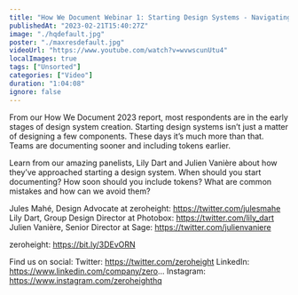 ```yaml
---
title: "How We Document Webinar 1: Starting Design Systems - Navigating the beginning"
publishedAt: "2023-02-21T15:40:27Z"
image: "./hqdefault.jpg"
poster: "./maxresdefault.jpg"
videoUrl: "https://www.youtube.com/watch?v=wvwscunUtu4"
localImages: true
tags: ["Unsorted"]
categories: ["Video"]
duration: "1:04:08"
ignore: false
---
```


From our How We Document 2023 report, most respondents are in the early stages of design system creation. Starting design systems isn’t just a matter of designing a few components. These days it’s much more than that. Teams are documenting sooner and including tokens earlier.

Learn from our amazing panelists, Lily Dart and Julien Vanière about how they’ve approached starting a design system. When should you start documenting? How soon should you include tokens? What are common mistakes and how can we avoid them?

Jules Mahé, Design Advocate at zeroheight: https://twitter.com/julesmahe
Lily Dart, Group Design Director at Photobox: https://twitter.com/lily_dart
Julien Vanière, Senior Director at Sage: https://twitter.com/julienvaniere

zeroheight: https://bit.ly/3DEvORN

Find us on social:
Twitter: https://twitter.com/zeroheight
LinkedIn: https://www.linkedin.com/company/zero...
Instagram: https://www.instagram.com/zeroheighthq
